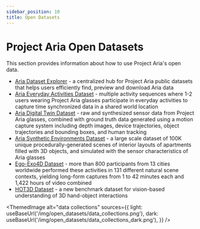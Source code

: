 ```yaml
---
sidebar_position: 10
title: Open Datasets
---
```


# Project Aria Open Datasets

This section provides information about how to use Project Aria's open data.

* [Aria Dataset Explorer](dataset_explorer/dataset_explorer.mdx) - a centralized hub for Project Aria public datasets that helps users efficiently find, preview and download Aria data
* [Aria Everyday Activities Dataset](aria_everyday_activities_dataset/aria_everyday_activities_dataset.mdx) - multiple activity sequences where 1-2 users wearing Project Aria glasses participate in everyday activities to capture time synchronized data in a shared world location
* [Aria Digital Twin Dataset](aria_digital_twin_dataset/aria_digital_twin_dataset.mdx) - raw and synthesized sensor data from Project Aria glasses, combined with ground truth data generated using a motion capture system including depth images, device trajectories, object trajectories and bounding boxes, and human tracking
* [Aria Synthetic Environments Dataset](aria_synthetic_environments_dataset/aria_synthetic_environments_dataset.mdx) - a large scale dataset of 100K unique procedurally-generated scenes of interior layouts of apartments filled with 3D objects, and simulated with the sensor characteristics of Aria glasses
* [Ego-Exo4D Dataset](ego-exo4d/ego-exo4d.mdx) - more than 800 participants from 13 cities worldwide performed these activities in 131 different natural scene contexts, yielding long-form captures from 1 to 42 minutes each and 1,422 hours of video combined
* [HOT3D Dataset](hot3d.mdx) - a new benchmark dataset for vision-based understanding of 3D hand-object interactions


<ThemedImage
  alt="data collections"
  sources={{
    light: useBaseUrl('/img/open_datasets/data_collections.png'),
    dark: useBaseUrl('/img/open_datasets/data_collections_dark.png'),
  }}
/>
